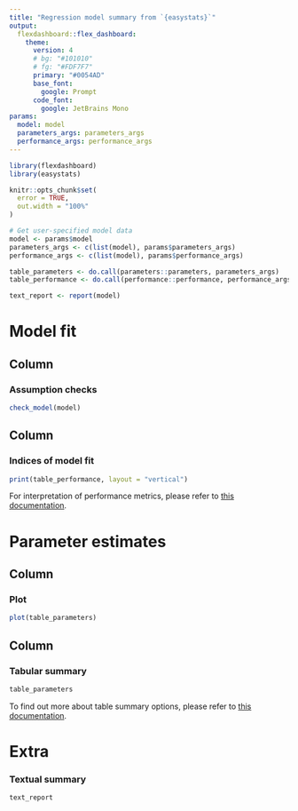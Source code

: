 ```yaml
---
title: "Regression model summary from `{easystats}`"
output: 
  flexdashboard::flex_dashboard:
    theme:
      version: 4
      # bg: "#101010"
      # fg: "#FDF7F7" 
      primary: "#0054AD"
      base_font:
        google: Prompt
      code_font:
        google: JetBrains Mono
params:
  model: model
  parameters_args: parameters_args
  performance_args: performance_args
---
```


```r
library(flexdashboard)
library(easystats)

knitr::opts_chunk$set(
  error = TRUE,
  out.width = "100%"
)
```

```r
# Get user-specified model data
model <- params$model
parameters_args <- c(list(model), params$parameters_args)
performance_args <- c(list(model), params$performance_args)

table_parameters <- do.call(parameters::parameters, parameters_args)
table_performance <- do.call(performance::performance, performance_args)

text_report <- report(model)
```

Model fit 
=====================================  

Column {data-width=700}
-----------------------------------------------------------------------

### Assumption checks

```r
check_model(model)
```

Column {data-width=300}
-----------------------------------------------------------------------

### Indices of model fit

```r
print(table_performance, layout = "vertical")
```

For interpretation of performance metrics, please refer to [this documentation](https://easystats.github.io/performance/reference/model_performance.html).

Parameter estimates
=====================================  

Column {data-width=550}
-----------------------------------------------------------------------

### Plot

```r
plot(table_parameters)
```

Column {data-width=450}
-----------------------------------------------------------------------

### Tabular summary

```r
table_parameters
```

To find out more about table summary options, please refer to [this documentation](https://easystats.github.io/parameters/reference/model_parameters.html).


Extra {data-orientation=rows}
=====================================    

### Textual summary

```r
text_report
```

